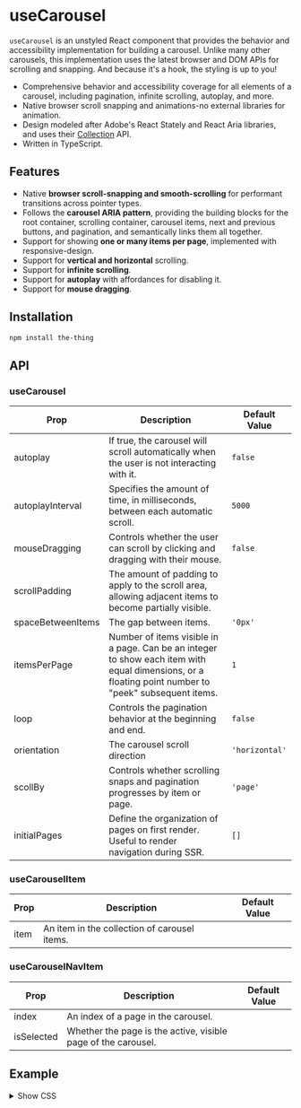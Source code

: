 

# useCarousel

<div className={css({ p: "4", mb: "6", bg: "gray.100", borderRadius: "lg" })}>
  <Carousel aspectRatio="16 / 9" spaceBetweenItems="16px">
    <CarouselItem key="0">
      <Slide index={0} />
    </CarouselItem>
    <CarouselItem key="1">
      <Slide index={1} />
    </CarouselItem>
    <CarouselItem key="2">
      <Slide index={2} />
    </CarouselItem>
    <CarouselItem key="3">
      <Slide index={3} />
    </CarouselItem>
    <CarouselItem key="4">
      <Slide index={4} />
    </CarouselItem>
    <CarouselItem key="5">
      <Slide index={5} />
    </CarouselItem>
  </Carousel>
</div>

`useCarousel` is an unstyled React component that provides the behavior and accessibility implementation for building a carousel. Unlike many other carousels, this implementation uses the latest browser and DOM APIs for scrolling and snapping. And because it's a hook, the styling is up to you!

- Comprehensive behavior and accessibility coverage for all elements of a carousel, including pagination, infinite scrolling, autoplay, and more.
- Native browser scroll snapping and animations-no external libraries for animation.
- Design modeled after Adobe's React Stately and React Aria libraries, and uses their [Collection][collection] API.
- Written in TypeScript.

## Features

- Native **browser scroll-snapping and smooth-scrolling** for performant transitions across pointer types.
- Follows the **carousel ARIA pattern**, providing the building blocks for the root container, scrolling container, carousel items, next and previous buttons, and pagination, and semantically links them all together.
- Support for showing **one or many items per page**, implemented with responsive-design.
- Support for **vertical and horizontal** scrolling.
- Support for **infinite scrolling**.
- Support for **autoplay** with affordances for disabling it.
- Support for **mouse dragging**.

## Installation

```sh
npm install the-thing
```

## API

### useCarousel

| Prop              | Description                                                                                                                                          | Default Value  |
| ----------------- | ---------------------------------------------------------------------------------------------------------------------------------------------------- | -------------- |
| autoplay          | If true, the carousel will scroll automatically when the user is not interacting with it.                                                            | `false`        |
| autoplayInterval  | Specifies the amount of time, in milliseconds, between each automatic scroll.                                                                        | `5000`         |
| mouseDragging     | Controls whether the user can scroll by clicking and dragging with their mouse.                                                                      | `false`        |
| scrollPadding     | The amount of padding to apply to the scroll area, allowing adjacent items to become partially visible.                                              |                |
| spaceBetweenItems | The gap between items.                                                                                                                               | `'0px'`        |
| itemsPerPage      | Number of items visible in a page. Can be an integer to show each item with equal dimensions, or a floating point number to "peek" subsequent items. | `1`            |
| loop              | Controls the pagination behavior at the beginning and end.                                                                                           | `false`        |
| orientation       | The carousel scroll direction                                                                                                                        | `'horizontal'` |
| scollBy           | Controls whether scrolling snaps and pagination progresses by item or page.                                                                          | `'page'`       |
| initialPages      | Define the organization of pages on first render. Useful to render navigation during SSR.                                                            | `[]`           |

### useCarouselItem

| Prop | Description                                  | Default Value |
| ---- | -------------------------------------------- | ------------- |
| item | An item in the collection of carousel items. |               |

### useCarouselNavItem

| Prop       | Description                                                   | Default Value |
| ---------- | ------------------------------------------------------------- | ------------- |
| index      | An index of a page in the carousel.                           |               |
| isSelected | Whether the page is the active, visible page of the carousel. |               |

## Example

<LiveDemo code={basicExampleRaw} />

<details>
<summary>Show CSS</summary>

```css
.root {
  display: flex;
  justify-content: center;
  flex-direction: column;
  gap: 16px;
}
.scroller {
  display: grid;
  overflow: auto;
  scroll-snap-type: x mandatory;
  grid-auto-flow: column;
  scrollbar-width: none;
}
.item {
  background-color: rgb(186, 230, 253);
  aspect-ratio: 16 / 9;
  display: flex;
  justify-content: center;
  align-items: center;
}
.item:nth-child(even) {
  background-color: rgb(221, 214, 254);
}
.buttons {
  display: flex;
  justify-content: center;
  gap: 8px;
}
.tabs {
  display: flex;
  justify-content: center;
  gap: 16px;
}
.tab[aria-selected] {
  background-color: darkgrey;
}
```

</details>

[collection]: https://react-spectrum.adobe.com/react-aria/collections.html
